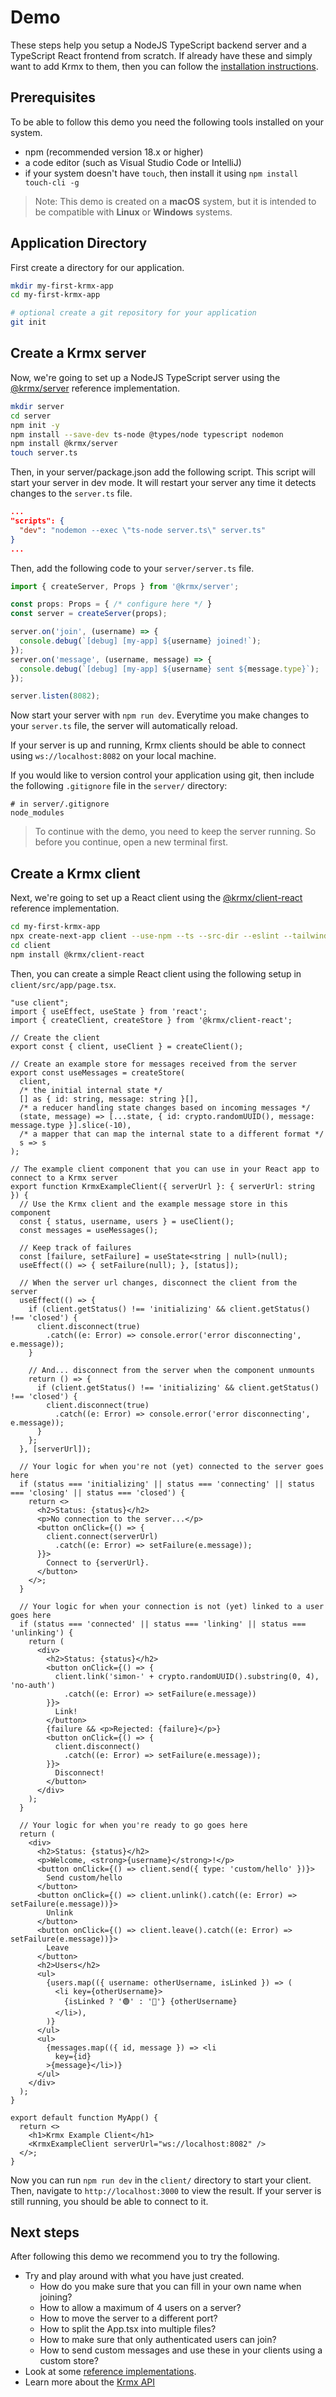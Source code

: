 # Demo
These steps help you setup a NodeJS TypeScript backend server and a TypeScript React frontend from scratch. If already have these and simply want to add Krmx to them, then you can follow the [installation instructions](/getting-started).

## Prerequisites
To be able to follow this demo you need the following tools installed on your system.
- npm (recommended version 18.x or higher)
- a code editor (such as Visual Studio Code or IntelliJ)
- if your system doesn't have `touch`, then install it using `npm install touch-cli -g`

> Note: This demo is created on a **macOS** system, but it is intended to be compatible with **Linux** or **Windows** systems.

## Application Directory
First create a directory for our application.

```bash copy
mkdir my-first-krmx-app
cd my-first-krmx-app

# optional create a git repository for your application
git init
```

## Create a Krmx server
Now, we're going to set up a NodeJS TypeScript server using the [@krmx/server](https://www.npmjs.com/package/@krmx/server) reference implementation.

```bash copy
mkdir server
cd server
npm init -y
npm install --save-dev ts-node @types/node typescript nodemon
npm install @krmx/server
touch server.ts
```

Then, in your server/package.json add the following script. This script will start your server in dev mode. It will restart your server any time it detects changes to the `server.ts` file.
```json
...
"scripts": {
  "dev": "nodemon --exec \"ts-node server.ts\" server.ts"
}
...
```

Then, add the following code to your `server/server.ts` file.
```typescript copy
import { createServer, Props } from '@krmx/server';

const props: Props = { /* configure here */ }
const server = createServer(props);

server.on('join', (username) => {
  console.debug(`[debug] [my-app] ${username} joined!`);
});
server.on('message', (username, message) => {
  console.debug(`[debug] [my-app] ${username} sent ${message.type}`);
});

server.listen(8082);
```

Now start your server with `npm run dev`. Everytime you make changes to your `server.ts` file, the server will automatically reload.

If your server is up and running, Krmx clients should be able to connect using `ws://localhost:8082` on your local machine.

If you would like to version control your application using git, then include the following `.gitignore` file in the `server/` directory:
```gitignore copy
# in server/.gitignore
node_modules
```

> To continue with the demo, you need to keep the server running. So before you continue, open a new terminal first.

## Create a Krmx client
Next, we're going to set up a React client using the [@krmx/client-react](https://www.npmjs.com/package/@krmx/client-react) reference implementation.

```bash copy
cd my-first-krmx-app
npx create-next-app client --use-npm --ts --src-dir --eslint --tailwind --app --import-alias '@/*'
cd client
npm install @krmx/client-react
```

Then, you can create a simple React client using the following setup in `client/src/app/page.tsx`.
```tsx copy
"use client";
import { useEffect, useState } from 'react';
import { createClient, createStore } from '@krmx/client-react';

// Create the client
export const { client, useClient } = createClient();

// Create an example store for messages received from the server
export const useMessages = createStore(
  client,
  /* the initial internal state */
  [] as { id: string, message: string }[],
  /* a reducer handling state changes based on incoming messages */
  (state, message) => [...state, { id: crypto.randomUUID(), message: message.type }].slice(-10),
  /* a mapper that can map the internal state to a different format */
  s => s
);

// The example client component that you can use in your React app to connect to a Krmx server
export function KrmxExampleClient({ serverUrl }: { serverUrl: string }) {
  // Use the Krmx client and the example message store in this component
  const { status, username, users } = useClient();
  const messages = useMessages();

  // Keep track of failures
  const [failure, setFailure] = useState<string | null>(null);
  useEffect(() => { setFailure(null); }, [status]);

  // When the server url changes, disconnect the client from the server
  useEffect(() => {
    if (client.getStatus() !== 'initializing' && client.getStatus() !== 'closed') {
      client.disconnect(true)
        .catch((e: Error) => console.error('error disconnecting', e.message));
    }

    // And... disconnect from the server when the component unmounts
    return () => {
      if (client.getStatus() !== 'initializing' && client.getStatus() !== 'closed') {
        client.disconnect(true)
          .catch((e: Error) => console.error('error disconnecting', e.message));
      }
    };
  }, [serverUrl]);

  // Your logic for when you're not (yet) connected to the server goes here
  if (status === 'initializing' || status === 'connecting' || status === 'closing' || status === 'closed') {
    return <>
      <h2>Status: {status}</h2>
      <p>No connection to the server...</p>
      <button onClick={() => {
        client.connect(serverUrl)
          .catch((e: Error) => setFailure(e.message));
      }}>
        Connect to {serverUrl}.
      </button>
    </>;
  }

  // Your logic for when your connection is not (yet) linked to a user goes here
  if (status === 'connected' || status === 'linking' || status === 'unlinking') {
    return (
      <div>
        <h2>Status: {status}</h2>
        <button onClick={() => {
          client.link('simon-' + crypto.randomUUID().substring(0, 4), 'no-auth')
            .catch((e: Error) => setFailure(e.message))
        }}>
          Link!
        </button>
        {failure && <p>Rejected: {failure}</p>}
        <button onClick={() => {
          client.disconnect()
            .catch((e: Error) => setFailure(e.message));
        }}>
          Disconnect!
        </button>
      </div>
    );
  }

  // Your logic for when you're ready to go goes here
  return (
    <div>
      <h2>Status: {status}</h2>
      <p>Welcome, <strong>{username}</strong>!</p>
      <button onClick={() => client.send({ type: 'custom/hello' })}>
        Send custom/hello
      </button>
      <button onClick={() => client.unlink().catch((e: Error) => setFailure(e.message))}>
        Unlink
      </button>
      <button onClick={() => client.leave().catch((e: Error) => setFailure(e.message))}>
        Leave
      </button>
      <h2>Users</h2>
      <ul>
        {users.map(({ username: otherUsername, isLinked }) => (
          <li key={otherUsername}>
            {isLinked ? '🟢' : '🔴'} {otherUsername}
          </li>),
        )}
      </ul>
      <ul>
        {messages.map(({ id, message }) => <li
          key={id}
        >{message}</li>)}
      </ul>
    </div>
  );
}

export default function MyApp() {
  return <>
    <h1>Krmx Example Client</h1>
    <KrmxExampleClient serverUrl="ws://localhost:8082" />
  </>;
}
```

Now you can run `npm run dev` in the `client/` directory to start your client. Then, navigate to `http://localhost:3000` to view the result. If your server is still running, you should be able to connect to it.

## Next steps
After following this demo we recommend you to try the following.

- Try and play around with what you have just created.
  - How do you make sure that you can fill in your own name when joining?
  - How to allow a maximum of 4 users on a server?
  - How to move the server to a different port?
  - How to split the App.tsx into multiple files?
  - How to make sure that only authenticated users can join?
  - How to send custom messages and use these in your clients using a custom store?
- Look at some [reference implementations](/getting-started/references).
- Learn more about the [Krmx API](/krmx-api)

